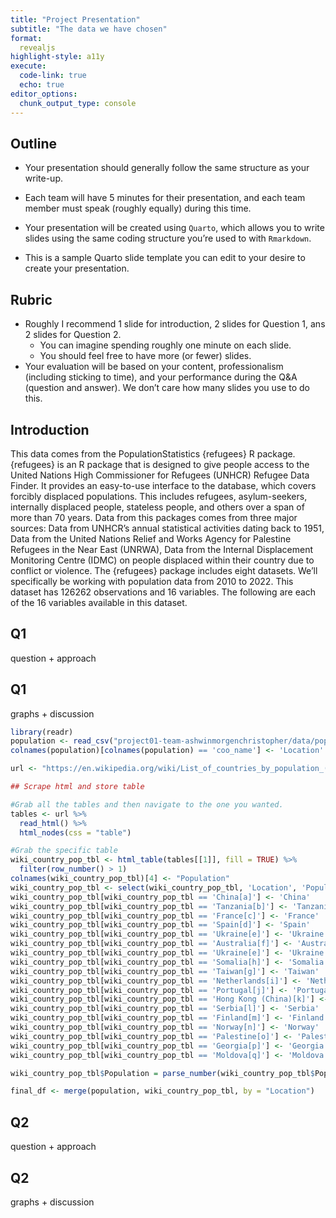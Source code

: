 ```yaml
---
title: "Project Presentation"
subtitle: "The data we have chosen"
format: 
  revealjs
highlight-style: a11y
execute:
  code-link: true
  echo: true
editor_options: 
  chunk_output_type: console
---
```


## Outline

* Your presentation should generally follow the same structure as your write-up. 

* Each team will have 5 minutes for their presentation, and each team member must speak (roughly equally) during this time. 

* Your presentation will be created using `Quarto`, which allows you to write slides using the same coding structure you’re used to with `Rmarkdown`. 

* This is a sample Quarto slide template you can edit to your desire to create your presentation. 

## Rubric

* Roughly I recommend 1 slide for introduction, 2 slides for Question 1, ans 2 slides for Question 2. 
  + You can imagine spending roughly one minute on each slide.
  + You should feel free to have more (or fewer) slides. 
  
* Your evaluation will be based on your content, professionalism (including sticking to time), and your performance during the Q&A (question and answer). We don’t care how many slides you use to do this.

## Introduction 

This data comes from the PopulationStatistics {refugees} R package.{refugees} is an R package that is designed to give people access to the United Nations High Commissioner for Refugees (UNHCR) Refugee Data Finder. It provides an easy-to-use interface to the database, which covers forcibly displaced populations. This includes refugees, asylum-seekers, internally displaced people, stateless people, and others over a span of more than 70 years. Data from this packages comes from three major sources: Data from UNHCR’s annual statistical activities dating back to 1951, Data from the United Nations Relief and Works Agency for Palestine Refugees in the Near East (UNRWA), Data from the Internal Displacement Monitoring Centre (IDMC) on people displaced within their country due to conflict or violence. The {refugees} package includes eight datasets. We'll specifically be working with population data from 2010 to 2022. This dataset has 126262 observations and 16 variables. The following are each of the 16 variables available in this dataset.

## Q1
question + approach 

## Q1
graphs + discussion 
```r

library(readr)
population <- read_csv("project01-team-ashwinmorgenchristopher/data/population.csv")
colnames(population)[colnames(population) == 'coo_name'] <- 'Location'

url <- "https://en.wikipedia.org/wiki/List_of_countries_by_population_(United_Nations)"

## Scrape html and store table

#Grab all the tables and then navigate to the one you wanted.
tables <- url %>%
  read_html() %>%
  html_nodes(css = "table")

#Grab the specific table
wiki_country_pop_tbl <- html_table(tables[[1]], fill = TRUE) %>%
  filter(row_number() > 1)
colnames(wiki_country_pop_tbl)[4] <- "Population"
wiki_country_pop_tbl <- select(wiki_country_pop_tbl, 'Location', 'Population')
wiki_country_pop_tbl[wiki_country_pop_tbl == 'China[a]'] <- 'China'
wiki_country_pop_tbl[wiki_country_pop_tbl == 'Tanzania[b]'] <- 'Tanzania'
wiki_country_pop_tbl[wiki_country_pop_tbl == 'France[c]'] <- 'France'
wiki_country_pop_tbl[wiki_country_pop_tbl == 'Spain[d]'] <- 'Spain'
wiki_country_pop_tbl[wiki_country_pop_tbl == 'Ukraine[e]'] <- 'Ukraine'
wiki_country_pop_tbl[wiki_country_pop_tbl == 'Australia[f]'] <- 'Australia'
wiki_country_pop_tbl[wiki_country_pop_tbl == 'Ukraine[e]'] <- 'Ukraine'
wiki_country_pop_tbl[wiki_country_pop_tbl == 'Somalia[h]'] <- 'Somalia'
wiki_country_pop_tbl[wiki_country_pop_tbl == 'Taiwan[g]'] <- 'Taiwan'
wiki_country_pop_tbl[wiki_country_pop_tbl == 'Netherlands[i]'] <- 'Netherlands'
wiki_country_pop_tbl[wiki_country_pop_tbl == 'Portugal[j]'] <- 'Portugal'
wiki_country_pop_tbl[wiki_country_pop_tbl == 'Hong Kong (China)[k]'] <- 'Hong Kong'
wiki_country_pop_tbl[wiki_country_pop_tbl == 'Serbia[l]'] <- 'Serbia'
wiki_country_pop_tbl[wiki_country_pop_tbl == 'Finland[m]'] <- 'Finland'
wiki_country_pop_tbl[wiki_country_pop_tbl == 'Norway[n]'] <- 'Norway'
wiki_country_pop_tbl[wiki_country_pop_tbl == 'Palestine[o]'] <- 'Palestine'
wiki_country_pop_tbl[wiki_country_pop_tbl == 'Georgia[p]'] <- 'Georgia'
wiki_country_pop_tbl[wiki_country_pop_tbl == 'Moldova[q]'] <- 'Moldova'

wiki_country_pop_tbl$Population = parse_number(wiki_country_pop_tbl$Population, )

final_df <- merge(population, wiki_country_pop_tbl, by = "Location")

```

## Q2
question + approach 

## Q2
graphs + discussion 
```r

```